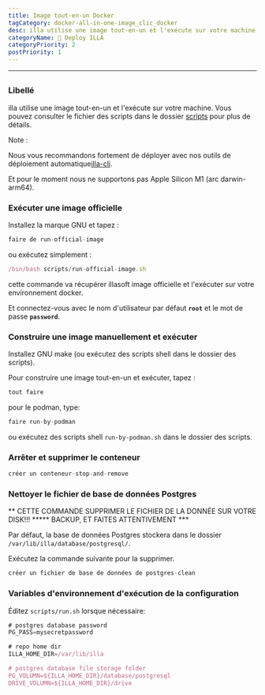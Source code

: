 ```yaml
---
title: Image tout-en-un Docker
tagCategory: docker-all-in-one-image_clic_docker
desc: illa utilise une image tout-en-un et l'exécute sur votre machine.
categoryName: 👷 Deploy ILLA
categoryPriority: 2
postPriority: 1
---
```


* * *

## <Heading hidden>Image tout-en-un Docker</Heading>

### Libellé

illa utilise une image tout-en-un et l'exécute sur votre machine. Vous pouvez consulter le fichier des scripts dans le dossier [scripts](https://github.com/illacloud/deploy-illa-manually/blob/main/docker/scripts) pour plus de détails.

Note :

Nous vous recommandons fortement de déployer avec nos outils de déploiement automatique[illa-cli](https://github.com/illacloud/illa).

Et pour le moment nous ne supportons pas Apple Silicon M1 (arc darwin-arm64).

### Exécuter une image officielle

Installez la marque GNU et tapez :

```jsx
faire de run-official-image
```

ou exécutez simplement :

```jsx
/bin/bash scripts/run-official-image.sh
```

cette commande va récupérer illasoft image officielle et l'exécuter sur votre environnement docker.

Et connectez-vous avec le nom d'utilisateur par défaut **`root`** et le mot de passe **`password`**.

### Construire une image manuellement et exécuter

Installez GNU make (ou exécutez des scripts shell dans le dossier des scripts).

Pour construire une image tout-en-un et exécuter, tapez :

```jsx
tout faire
```

pour le podman, type:

```jsx
faire run-by-podman
```

ou exécutez des scripts shell `run-by-podman.sh` dans le dossier des scripts.

### Arrêter et supprimer le conteneur

```jsx
créer un conteneur-stop-and-remove
```

### Nettoyer le fichier de base de données Postgres

** CETTE COMMANDE SUPPRIMER LE FICHIER DE LA DONNÉE SUR VOTRE DISK!!! \*\*\*** BACKUP, ET FAITES ATTENTIVEMENT \*\*\*

Par défaut, la base de données Postgres stockera dans le dossier `/var/lib/illa/database/postgresql/`.

Exécutez la commande suivante pour la supprimer.

```jsx
créer un fichier de base de données de postgres-clean
```

### Variables d'environnement d'exécution de la configuration

Éditez `scripts/run.sh` lorsque nécessaire:

```jsx
# postgres database password
PG_PASS=mysecretpassword

# repo home dir
ILLA_HOME_DIR=/var/lib/illa

# postgres database file storage folder
PG_VOLUMN=${ILLA_HOME_DIR}/database/postgresql
DRIVE_VOLUMN=${ILLA_HOME_DIR}/drive
```
